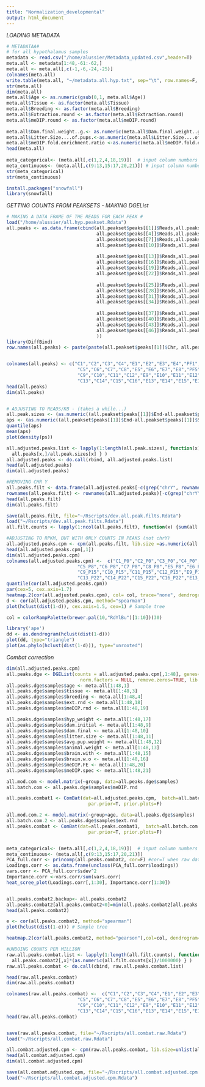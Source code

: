 ```yaml
---
title: "Normalization_developmental"
output: html_document
---
```

*LOADING METADATA*
```r
# METADATAA#
# for all hypothalamus samples
metadata <- read.csv("/home/alussier/Metadata_updated.csv",header=T)
meta.all <- metadata[1:48,-61:-62,]
meta.all <- meta.all[,c(-1,-6,-24,-25)]
colnames(meta.all)
write.table(meta.all, "~/metadata.all.hyp.txt", sep="\t", row.names=F, quote=F)
str(meta.all)
dim(meta.all)
meta.all$Age <- as.numeric(gsub(0,1, meta.all$Age))
meta.all$Tissue <- as.factor(meta.all$Tissue)
meta.all$Breeding <- as.factor(meta.all$Breeding)
meta.all$Extraction.round <- as.factor(meta.all$Extraction.round)
meta.all$meDIP.round <- as.factor(meta.all$meDIP.round)
  
meta.all$Dam.final.weight..g.<- as.numeric(meta.all$Dam.final.weight..g.)
meta.all$Litter.Size....of.pups.<-as.numeric(meta.all$Litter.Size....of.pups.)
meta.all$meDIP.fold.enrichment.ratio <-as.numeric(meta.all$meDIP.fold.enrichment.ratio)
head(meta.all)
  
meta_categorical<- (meta.all[,c(1,2,4,18,19)])  # input column numbers in meta that contain categorical variables
meta_continuous<- (meta.all[,c(9:13,15:17,20,21)]) # input column numbers in meta that contain continuous variables
str(meta_categorical)
str(meta_continuous)

install.packages("snowfall")
library(snowfall)

```

*GETTING COUNTS FROM PEAKSETS - MAKING DGEList*
```r
# MAKING A DATA FRAME OF THE READS FOR EACH PEAK #
load("/home/alussier/all.hyp.peakset.Rdata")
all.peaks <- as.data.frame(cbind(all.peakset$peaks[[1]]$Reads,all.peakset$peaks[[2]]$Reads,all.peakset$peaks[[3]]$Reads,
                                 all.peakset$peaks[[4]]$Reads,all.peakset$peaks[[5]]$Reads,all.peakset$peaks[[6]]$Reads,
                                 all.peakset$peaks[[7]]$Reads,all.peakset$peaks[[8]]$Reads,all.peakset$peaks[[9]]$Reads,
                                 all.peakset$peaks[[10]]$Reads,all.peakset$peaks[[11]]$Reads,all.peakset$peaks[[12]]$Reads,
                                   
                                 all.peakset$peaks[[13]]$Reads,all.peakset$peaks[[14]]$Reads,all.peakset$peaks[[15]]$Reads,
                                 all.peakset$peaks[[16]]$Reads,all.peakset$peaks[[17]]$Reads,all.peakset$peaks[[18]]$Reads,
                                 all.peakset$peaks[[19]]$Reads,all.peakset$peaks[[20]]$Reads,all.peakset$peaks[[21]]$Reads,
                                 all.peakset$peaks[[22]]$Reads,all.peakset$peaks[[23]]$Reads,all.peakset$peaks[[24]]$Reads,
                                   
                                 all.peakset$peaks[[25]]$Reads,all.peakset$peaks[[26]]$Reads,all.peakset$peaks[[27]]$Reads,
                                 all.peakset$peaks[[28]]$Reads,all.peakset$peaks[[29]]$Reads,all.peakset$peaks[[30]]$Reads,
                                 all.peakset$peaks[[31]]$Reads,all.peakset$peaks[[32]]$Reads,all.peakset$peaks[[33]]$Reads,
                                 all.peakset$peaks[[34]]$Reads,all.peakset$peaks[[35]]$Reads,all.peakset$peaks[[36]]$Reads,
                                   
                                 all.peakset$peaks[[37]]$Reads,all.peakset$peaks[[38]]$Reads,all.peakset$peaks[[39]]$Reads,
                                 all.peakset$peaks[[40]]$Reads,all.peakset$peaks[[41]]$Reads,all.peakset$peaks[[42]]$Reads,
                                 all.peakset$peaks[[43]]$Reads,all.peakset$peaks[[44]]$Reads,all.peakset$peaks[[45]]$Reads,
                                 all.peakset$peaks[[46]]$Reads,all.peakset$peaks[[47]]$Reads,all.peakset$peaks[[48]]$Reads
                                 ))
library(DiffBind)
row.names(all.peaks) <- paste(paste(all.peakset$peaks[[1]]$Chr, all.peakset$peaks[[1]]$Start, sep=":"), all.peakset$peaks[[1]]$End, sep="-")


colnames(all.peaks) <- c("C1","C2","C3","C4","E1","E2","E3","E4","PF1","PF2","PF3","PF4",
                          "C5","C6","C7","C8","E5","E6","E7","E8","PF5","PF6","PF7","PF8",
                          "C9","C10","C11","C12","E9","E10","E11","E12","PF9","PF10","PF11","PF12",
                          "C13","C14","C15","C16","E13","E14","E15","E16","PF13","PF14","PF15","PF16")
head(all.peaks)
dim(all.peaks)


# ADJUSTING TO READS/KB - (takes a while...) 
all.peak.sizes <- (as.numeric((all.peakset$peaks[[1]]$End-all.peakset$peaks[[1]]$Start)/1000))
aps <- (as.numeric((all.peakset$peaks[[1]]$End-all.peakset$peaks[[1]]$Start)))
quantile(aps)
mean(aps)
plot(density(ps))

all.adjusted.peaks.list <- lapply(1:length(all.peak.sizes), function(x) {
  all.peaks[x,]/all.peak.sizes[x] } )
all.adjusted.peaks <- do.call(rbind, all.adjusted.peaks.list)
head(all.adjusted.peaks)
dim(all.adjusted.peaks)

#REMOVING CHR Y
all.peaks.filt <- data.frame(all.adjusted.peaks[-c(grep("chrY", rownames(all.adjusted.peaks))),])
rownames(all.peaks.filt) <- rownames(all.adjusted.peaks)[-c(grep("chrY", rownames(all.adjusted.peaks)))]
head(all.peaks.filt)
dim(all.peaks.filt)

save(all.peaks.filt, file="~/Rscripts/dev.all.peak.filts.Rdata")
load("~/Rscripts/dev.all.peak.filts.Rdata")
all.filt.counts <- lapply(1:ncol(all.peaks.filt), function(x) {sum(all.peaks.filt[,x])})

#ADJUSTING TO RPKM, BUT WITH ONLY COUNTS IN PEAKS (not chrY)
all.adjusted.peaks.cpm <- cpm(all.peaks.filt, lib.size =as.numeric(all.filt.counts, log=F))
head(all.adjusted.peaks.cpm[,1])
dim(all.adjusted.peaks.cpm)
colnames(all.adjusted.peaks.cpm) <-  c("C1_P0","C2_P0","C3_P0","C4_P0","E1_P0","E2_P0","E3_P0","E4_P0","PF1_P0","PF2_P0","PF3_P0","PF4_P0",
                          "C5_P8","C6_P8","C7_P8","C8_P8","E5_P8","E6_P8","E7_P8","E8_P8","PF5_P8","PF6_P8","PF7_P8","PF8_P8",
                          "C9_P15","C10_P15","C11_P15","C12_P15","E9_P15","E10_P15","E11_P15","E12_P15","PF9_P15","PF10_P15","PF11_P15","PF12_P15",
                          "C13_P22","C14_P22","C15_P22","C16_P22","E13_P22","E14_P22","E15_P22","E16_P22","PF13_P22","PF14_P22","PF15_P22","PF16_P22")
quantile(cor(all.adjusted.peaks.cpm))
par(cex=5, cex.axis=1.7)
heatmap.2(cor(all.adjusted.peaks.cpm), col= col, trace="none", dendrogram="col", main="Pairwise Pearson Correlations")
d <- cor(all.adjusted.peaks.cpm, method="spearman")
plot(hclust(dist(1-d)), cex.axis=1.5, cex=1) # Sample tree 

col = colorRampPalette(brewer.pal(10,"RdYlBu")[1:10])(30)

library('ape')
dd <- as.dendrogram(hclust(dist(1-d)))
plot(dd, type="triangle")
plot(as.phylo(hclust(dist(1-d))), type="unrooted")


```

*Combat correction*
```r
dim(all.adjusted.peaks.cpm)
all.peaks.dge <- DGEList(counts = all.adjusted.peaks.cpm[,1:48], genes=rownames( all.adjusted.peaks.cpm), group=metadata[1:48,3], 
                           norm.factors = NULL, remove.zeros=TRUE, lib.size = as.numeric(all.filt.counts))
all.peaks.dge$samples$age <- meta.all[1:48,1]
all.peaks.dge$samples$tissue <- meta.all[1:48,3]
all.peaks.dge$samples$breeding <- meta.all[1:48,4]
all.peaks.dge$samples$ext.rnd <- meta.all[1:48,18]
all.peaks.dge$samples$meDIP.rnd <- meta.all[1:48,19]

all.peaks.dge$samples$hyp_weight <- meta.all[1:48,17]
all.peaks.dge$samples$dam.initial <- meta.all[1:48,9]
all.peaks.dge$samples$dam.final <- meta.all[1:48,10]
all.peaks.dge$samples$litter.size <- meta.all[1:48,11]
all.peaks.dge$samples$avg.pup.weight <- meta.all[1:48,12]
all.peaks.dge$samples$animal.weight <- meta.all[1:48,13]
all.peaks.dge$samples$brain.with <- meta.all[1:48,15]
all.peaks.dge$samples$brain.w.o <- meta.all[1:48,16]
all.peaks.dge$samples$meDIP.FE <- meta.all[1:48,20]
all.peaks.dge$samples$meDIP.spec <- meta.all[1:48,21]

all.mod.com <- model.matrix(~group, data=all.peaks.dge$samples)
all.batch.com <- all.peaks.dge$samples$meDIP.rnd

all.peaks.combat1 <- ComBat(dat=all.adjusted.peaks.cpm,  batch=all.batch.com, mod=all.mod.com,
                              par.prior=T, prior.plots=F)

all.mod.com.2 <- model.matrix(~group+age, data=all.peaks.dge$samples)
all.batch.com.2 <- all.peaks.dge$samples$ext.rnd
all.peaks.combat <- ComBat(dat=all.peaks.combat1,  batch=all.batch.com.2, mod=all.mod.com,
                              par.prior=T, prior.plots=F)


meta_categorical<- (meta.all[,c(1,2,4,18,19)])  # input column numbers in meta that contain categorical variables
meta_continuous<- (meta.all[,c(9:13,15:17,20,21)])
PCA_full.corr <- princomp(all.peaks.combat2, cor=F) #cor=T when raw data
Loadings.corr <- as.data.frame(unclass(PCA_full.corr$loadings))
vars.corr <- PCA_full.corr$sdev^2
Importance.corr <-vars.corr/sum(vars.corr)
heat_scree_plot(Loadings.corr[,1:30], Importance.corr[1:30])


all.peaks.combat2.backup<- all.peaks.combat2
all.peaks.combat2[all.peaks.combat2<0]=min(all.peaks.combat2[all.peaks.combat2>0])
head(all.peaks.combat2)

e <- cor(all.peaks.combat2, method="spearman")
plot(hclust(dist(1-e))) # Sample tree 

heatmap.2(cor(all.peaks.combat2, method="pearson"),col=col, dendrogram="col", trace="none", main="Pairwise Pearson Correlations\n(post-ComBat)")

#UNDOING COUNTS PER MILLION
raw.all.peaks.combat.list <- lapply(1:length(all.filt.counts), function(x) {
  all.peaks.combat2[,x]*(as.numeric(all.filt.counts[x])/1000000) } )
raw.all.peaks.combat <- do.call(cbind, raw.all.peaks.combat.list)

head(raw.all.peaks.combat)
dim(raw.all.peaks.combat)

colnames(raw.all.peaks.combat) <-  c("C1","C2","C3","C4","E1","E2","E3","E4","PF1","PF2","PF3","PF4",
                          "C5","C6","C7","C8","E5","E6","E7","E8","PF5","PF6","PF7","PF8",
                          "C9","C10","C11","C12","E9","E10","E11","E12","PF9","PF10","PF11","PF12",
                          "C13","C14","C15","C16","E13","E14","E15","E16","PF13","PF14","PF15","PF16")
head(raw.all.peaks.combat)


save(raw.all.peaks.combat, file="~/Rscripts/all.combat.raw.Rdata")
load("~/Rscripts/all.combat.raw.Rdata")

all.combat.adjusted.cpm <- cpm(raw.all.peaks.combat, lib.size=unlist(all.filt.counts), log=F)
head(all.combat.adjusted.cpm)
dim(all.combat.adjusted.cpm)

save(all.combat.adjusted.cpm, file="~/Rscripts/all.combat.adjusted.cpm.Rdata")
load("~/Rscripts/all.combat.adjusted.cpm.Rdata")
```


